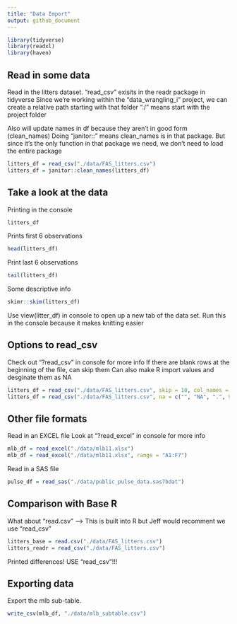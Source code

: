 ```yaml
---
title: "Data Import"
output: github_document
---
```

```r
library(tidyverse)
library(readxl)
library(haven)
```

## Read in some data

Read in the litters dataset. 
"read_csv" exisits in the readr package in tidyverse
Since we're working within the "data_wrangling_i" project, we can create a relative path starting with that folder
  "./" means start with the project folder
  
Also will update names in df because they aren't in good form (clean_names)
  Doing "janitor::" means clean_names is in that package. But since    it's the only function in that package we need, we don't need to     load the entire package

```r
litters_df = read_csv("./data/FAS_litters.csv")
litters_df = janitor::clean_names(litters_df)
```

## Take a look at the data

Printing in the console
```r
litters_df
```

Prints first 6 observations
```r
head(litters_df)
```

Print last 6 observations 
```r
tail(litters_df)
```

Some descriptive info
```r
skimr::skim(litters_df)
```

Use view(litter_df) in console to open up a new tab of the data set. Run this in the console because it makes knitting easier

## Options to read_csv
Check out "?read_csv" in console for more info
If there are blank rows at the beginning of the file, can skip them
Can also make R import values and desginate them as NA 
```r
litters_df = read_csv("./data/FAS_litters.csv", skip = 10, col_names = FALSE)
litters_df = read_csv("./data/FAS_litters.csv", na = c("", "NA", ".", 999))
```


## Other file formats

Read in an EXCEL file
Look at "?read_excel" in console for more info
```r
mlb_df = read_excel("./data/mlb11.xlsx")
mlb_df = read_excel("./data/mlb11.xlsx", range = "A1:F7")
```


Read in a SAS file 

```r
pulse_df = read_sas("./data/public_pulse_data.sas7bdat")
```

## Comparison with Base R

What about "read.csv" --> This is built into R but Jeff would recomment we use "read_csv"

```r
litters_base = read.csv("./data/FAS_litters.csv")
litters_readr = read_csv("./data/FAS_litters.csv")
```
Printed differences!
USE "read_csv"!!!

## Exporting data

Export the mlb sub-table. 

```r
write_csv(mlb_df, "./data/mlb_subtable.csv")
```






